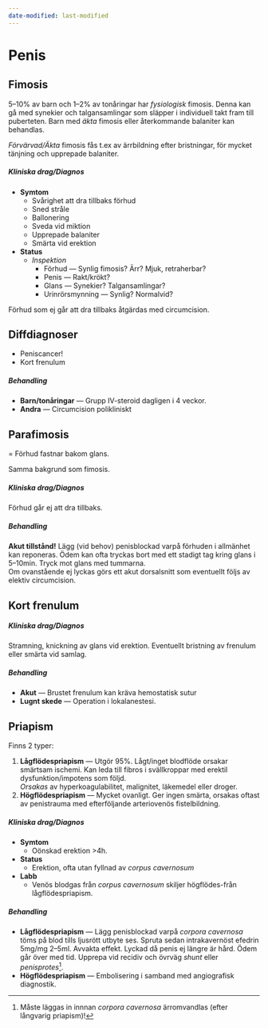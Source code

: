 ```yaml
---
date-modified: last-modified
---
```


# Penis

## Fimosis

5--10% av barn och 1--2% av tonåringar har *fysiologisk* fimosis. Denna kan gå
med synekier och talgansamlingar som släpper i individuell takt fram till
puberteten. Barn med *äkta* fimosis eller återkommande balaniter kan behandlas.

*Förvärvad/Äkta* fimosis fås t.ex av ärrbildning efter bristningar, för mycket
tänjning och upprepade balaniter.

##### Kliniska drag/Diagnos

- **Symtom**
  - Svårighet att dra tillbaks förhud
  - Sned stråle
  - Ballonering
  - Sveda vid miktion
  - Upprepade balaniter
  - Smärta vid erektion
- **Status**
  - *Inspektion*
    - Förhud --- Synlig fimosis? Ärr? Mjuk, retraherbar?
    - Penis --- Rakt/krökt?
    - Glans --- Synekier? Talgansamlingar?
    - Urinrörsmynning --- Synlig? Normalvid?

Förhud som ej går att dra tillbaks åtgärdas med circumcision.

::: {.callout-tip}

## Diffdiagnoser

- Peniscancer!
- Kort frenulum
:::

##### Behandling

- **Barn/tonåringar** --- Grupp IV-steroid dagligen i 4 veckor.
- **Andra** --- Circumcision polikliniskt

## Parafimosis

= Förhud fastnar bakom glans.

Samma bakgrund som fimosis. 

##### Kliniska drag/Diagnos

Förhud går ej att dra tillbaks.

##### Behandling

**Akut tillstånd!** Lägg (vid behov) penisblockad varpå förhuden i allmänhet kan
reponeras. Ödem kan ofta tryckas bort med ett stadigt tag kring glans i
5--10min. Tryck mot glans med tummarna.         
Om ovanstående ej lyckas görs ett akut dorsalsnitt som eventuellt följs av
elektiv circumcision.

## Kort frenulum

##### Kliniska drag/Diagnos

Stramning, knickning av glans vid erektion. Eventuellt bristning av frenulum
eller smärta vid samlag.

##### Behandling

- **Akut** --- Brustet frenulum kan kräva hemostatisk sutur
- **Lugnt skede** --- Operation i lokalanestesi.

## Priapism

Finns 2 typer:

1. **Lågflödespriapism** --- Utgör 95%. Lågt/inget blodflöde orsakar smärtsam
   ischemi. Kan leda till fibros i svällkroppar med erektil dysfunktion/impotens
   som följd.       
   *Orsakas* av hyperkoagulabilitet, malignitet, läkemedel eller droger.
2. **Högflödespriapism** --- Mycket ovanligt. Ger ingen smärta, orsakas oftast
   av penistrauma med efterföljande arteriovenös fistelbildning.

##### Kliniska drag/Diagnos

- **Symtom**
  - Oönskad erektion >4h.
- **Status**
  - Erektion, ofta utan fyllnad av *corpus cavernosum*
- **Labb**
  - Venös blodgas från *corpus cavernosum* skiljer högflödes-från
  lågflödespriapism.

##### Behandling

- **Lågflödespriapism** --- Lägg penisblockad varpå *corpora cavernosa* töms på
  blod tills ljusrött utbyte ses. Spruta sedan intrakavernöst efedrin 5mg/mg
2--5ml. Avvakta effekt. Lyckad då penis ej längre är hård. Ödem går över med
tid. Upprepa vid recidiv och övrväg *shunt* eller *penisprotes*^[Måste läggas in
innnan *corpora cavernosa* ärromvandlas (efter långvarig priapism)!].
- **Högflödespriapism** --- Embolisering i samband med angiografisk diagnostik.
